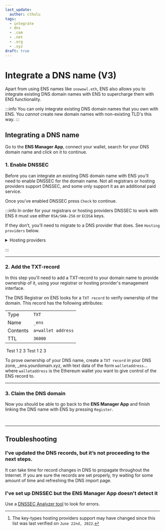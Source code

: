 ```yaml
---
last_update:
  author: cthulu
tags:
  - integrate
  - dns
  - .com
  - .net
  - .org
  - .xyz
draft: true
---
```



# Integrate a DNS name (V3)
Apart from using ENS names like `snowowl.eth`, ENS also allows you to integrate existing DNS domain names with ENS
to supercharge them with ENS functionality.

:::info
You can only integrate existing DNS domain names that you own with ENS. You *cannot* create new domain names with non-existing
TLD's this way.
:::

## Integrating a DNS name
Go to the <Link to="https://app.ens.domains"><b>ENS Manager App</b></Link>, connect your wallet, search for your DNS domain name and click on it to continue.
<BrowserWindow url="app.ens.domains">
  <Image img="/img/howto/v3-integrate-dns-1.png"/>
</BrowserWindow>

### 1. Enable DNSSEC
Before you can integrate an existing DNS domain name with ENS you'll need to enable DNSSEC for the domain name.
Not all registrars or hosting providers support DNSSEC, and some only support it as an additional paid service.
<BrowserWindow url="app.ens.domains">
  <Image img="/img/howto/v3-integrate-dns-3.png"/>
</BrowserWindow>

Once you've enabled DNSSEC press `Check` to continue.

:::info
In order for your registrars or hosting providers DNSSEC to work with ENS it must use either `RSA/SHA-256` or `ECDSA` keys.  

If they don’t, you’ll need to migrate to a DNS provider that does. See `Hosting providers` below.

<details>
  <summary>Hosting providers</summary>

#### Hosting providers
A list of popular hosting providers and which DNSSEC key types they support[^1]

[^1]: The key-types hosting providers support may have changed since this list was last verified on `June 22nd, 2022`.

| Hosting providers | DNSSEC | RSA/SHA-256 | ECDSA | Details                                                        |
| ----------------- | ------ | ----------- | ----- | -------------------------------------------------------------- |
| easyDNS           | `Yes`  | `Yes`       | `Yes` | [`DNSSEC Guide`](https://kb.easydns.com/knowledge/dnssec/)     |
| Google Cloud DNS  | `Yes`  | `Yes`       | `Yes` | [`DNSSEC Guide`](https://cloud.google.com/dns/docs/registrars) |
| Bluehost          | `Yes`  | `Yes`       | `Yes` |                                                                |
| Hostinger         | `Yes`  | `Yes`       | `Yes` |                                                                |
| Hostgator         | `Yes`  | `Yes`       | `Yes` |                                                                |
| GoDaddy           | `Yes`  | `No`        | `Yes` |                                                                |
| Wordpress         | `No`   | -           | -     |                                                                |
| Namecheap         | `Yes`  | `Yes`       | `Yes` | [`DNSSEC Guide`](https://www.namecheap.com/support/knowledgebase/article.aspx/9722/2232/managing-dnssec-for-domains-pointed-to-custom-dns/) |

</details>

:::

---

### 2. Add the TXT-record
In this step you'll need to add a TXT-record to your domain name to provide ownership of it, using your registrar or hosting provider's management interface.
<BrowserWindow url="app.ens.domains">
  <Image img="/img/howto/v3-integrate-dns-2.png"/>
</BrowserWindow>

The DNS Registrar on ENS looks for a `TXT record` to verify ownership of the domain. This record has the following attributes:

|          |                    |
| -------- | -------------------|
| Type     | `TXT`              |
| Name     | `_ens`             |
| Contents | `a=wallet address` |
| TTL      | `36000`            |

<Tabs>
  <TabItem value="Google DNS" default>
    <BrowserWindow url="support.ensmods.xyz">
      <Image img="/img/howto/link-dns-name-3.webp"/>
    </BrowserWindow>
  </TabItem>
  <TabItem value="GoDaddy">
    Test 1 2 3
  </TabItem>
  <TabItem value="Namecheap">
    Test 1 2 3
  </TabItem>
</Tabs>

To prove ownership of your DNS name, create a `TXT record` in your DNS zone, _ens.yourdomain.xyz, with text data of the form `walletaddress`... where `walletaddress` is the Ethereum wallet you want to give control of the ENS record to.


---

### 3. Claim the DNS domain
Now you should be able to go back to the <Link to="https://app.ens.domains"><b>ENS Manager App</b></Link> and finish linking the DNS name with ENS by pressing `Register`.

<BrowserWindow url="support.ensmods.xyz">
  <Image img="/img/howto/v3-integrate-dns-4.png"/>
</BrowserWindow>

<BrowserWindow url="support.ensmods.xyz">
  <Image img="/img/howto/v3-integrate-dns-5.png"/>
</BrowserWindow>

<BrowserWindow url="support.ensmods.xyz">
  <Image img="/img/howto/v3-integrate-dns-6.png"/>
</BrowserWindow>

<BrowserWindow url="support.ensmods.xyz">
  <Image img="/img/howto/v3-integrate-dns-7.png"/>
</BrowserWindow>

<BrowserWindow url="support.ensmods.xyz">
  <Image img="/img/howto/v3-integrate-dns-8.png"/>
</BrowserWindow>

---

## Troubleshooting

### I’ve updated the DNS records, but it’s not proceeding to the next steps.
It can take time for record changes in DNS to propagate throughout the Internet. If you are sure the records are set properly, try waiting for some amount of time and refreshing the DNS import page.

### I've set up DNSSEC but the ENS Manager App doesn't detect it
Use a [DNSSEC Analyzer tool](https://dnssec-debugger.verisignlabs.com/) to look for errors.
